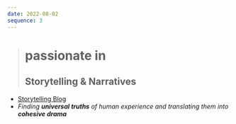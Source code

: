 ```yaml
---
date: 2022-08-02
sequence: 3
---
```




> # <Icon name="lucide:flame" />passionate in
>
> ## Storytelling & Narratives

- <Icon name="lucide:globe" /> [Storytelling Blog](/blog)
- <Icon name="lucide:key" /> *Finding **universal truths** of human experience and translating them into **cohesive drama***